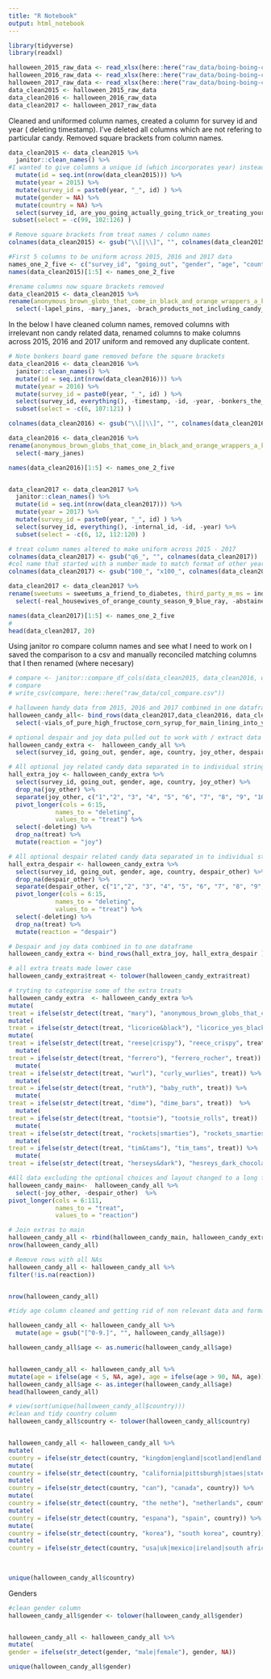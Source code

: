 ```yaml
---
title: "R Notebook"
output: html_notebook
---
```


```r

library(tidyverse)
library(readxl)

halloween_2015_raw_data <- read_xlsx(here::here("raw_data/boing-boing-candy-2015.xlsx"))
halloween_2016_raw_data <- read_xlsx(here::here("raw_data/boing-boing-candy-2016.xlsx"))
halloween_2017_raw_data <- read_xlsx(here::here("raw_data/boing-boing-candy-2017.xlsx"))
data_clean2015 <- halloween_2015_raw_data
data_clean2016 <- halloween_2016_raw_data
data_clean2017 <- halloween_2017_raw_data
```


Cleaned and uniformed column names, created a column for survey id and year ( deleting timestamp).  I've deleted all columns which are not refering to particular candy.  Removed square brackets from column names.
```r
data_clean2015 <- data_clean2015 %>%
  janitor::clean_names() %>%
#I wanted to give columns a unique id (which incorporates year) instead of just a timestamp  
  mutate(id = seq.int(nrow(data_clean2015))) %>% 
  mutate(year = 2015) %>%
  mutate(survey_id = paste0(year, "_", id) ) %>%
  mutate(gender = NA) %>%
  mutate(country = NA) %>%
  select(survey_id, are_you_going_actually_going_trick_or_treating_yourself, gender, how_old_are_you, country, everything(), -timestamp, -id,    -year) %>% 
 subset(select = -c(99, 102:126) ) 

# Remove square brackets from treat names / column names
colnames(data_clean2015) <- gsub("\\[|\\]", "", colnames(data_clean2015))

#First 5 columns to be uniform across 2015, 2016 and 2017 data
names_one_2_five <- c("survey_id", "going_out", "gender", "age", "country")
names(data_clean2015)[1:5] <- names_one_2_five

#rename columns now square brackets removed
data_clean2015 <- data_clean2015 %>% 
rename(anonymous_brown_globs_that_come_in_black_and_orange_wrappers_a_k_a_mary_janes = anonymous_brown_globs_that_come_in_black_and_orange_wrappers, hersheys_dark_chocolate = dark_chocolate_hershey, joy_other = 99, despair_other = 100, licorice_yes_black = licorice, hersheys_kisses = hershey_s_kissables, bonkers_the_candy = bonkers)  %>% 
  select(-lapel_pins, -mary_janes, -brach_products_not_including_candy_corn)

```



In the below I have cleaned column names, removed columns with irrelevant non candy related data, renamed columns to make columns across 2015, 2016 and 2017 uniform and removed any duplicate content.
```r

# Note bonkers board game removed before the square brackets
data_clean2016 <- data_clean2016 %>%
  janitor::clean_names() %>%
  mutate(id = seq.int(nrow(data_clean2016))) %>% 
  mutate(year = 2016) %>%
  mutate(survey_id = paste0(year, "_", id) ) %>%
  select(survey_id, everything(), -timestamp, -id, -year, -bonkers_the_board_game, -person_of_interest_season_3_dvd_box_set_not_including_disc_4_with_hilarious_outtakes) %>%
  subset(select = -c(6, 107:121) )

colnames(data_clean2016) <- gsub("\\[|\\]", "", colnames(data_clean2016))

data_clean2016 <- data_clean2016 %>%
rename(anonymous_brown_globs_that_come_in_black_and_orange_wrappers_a_k_a_mary_janes = anonymous_brown_globs_that_come_in_black_and_orange_wrappers, sweetums = sweetums_a_friend_to_diabetes, joy_other = please_list_any_items_not_included_above_that_give_you_joy, despair_other = please_list_any_items_not_included_above_that_give_you_despair, box_o_raisins = boxo_raisins) %>%
  select(-mary_janes)

names(data_clean2016)[1:5] <- names_one_2_five


data_clean2017 <- data_clean2017 %>%
  janitor::clean_names() %>%
  mutate(id = seq.int(nrow(data_clean2017))) %>% 
  mutate(year = 2017) %>%
  mutate(survey_id = paste0(year, "_", id) ) %>%
  select(survey_id, everything(), -internal_id, -id, -year) %>%
  subset(select = -c(6, 12, 112:120) )

# treat column names altered to make uniform across 2015 - 2017
colnames(data_clean2017) <- gsub("q6_", "", colnames(data_clean2017))
#col name that started with a number made to match format of other years
colnames(data_clean2017) <- gsub("100_", "x100_", colnames(data_clean2017))

data_clean2017 <- data_clean2017 %>%
rename(sweetums = sweetums_a_friend_to_diabetes, third_party_m_ms = independent_m_ms, joy_other = q7_joy_other, despair_other = q8_despair_other, box_o_raisins = boxo_raisins) %>% 
  select(-real_housewives_of_orange_county_season_9_blue_ray, -abstained_from_m_ming, -sandwich_sized_bags_filled_with_boo_berry_crunch)

names(data_clean2017)[1:5] <- names_one_2_five
# 
head(data_clean2017, 20)
```


Using janitor ro compare column names and see what I need to work on
I saved the comparison to a csv and manually reconciled matching columns that I then renamed (where necesary)
```r
# compare <- janitor::compare_df_cols(data_clean2015, data_clean2016, data_clean2017 )
# compare 
# write_csv(compare, here::here("raw_data/col_compare.csv"))
```

```r
# halloween handy data from 2015, 2016 and 2017 combined in one dataframe
halloween_candy_all<- bind_rows(data_clean2017,data_clean2016, data_clean2015) %>%
  select(-vials_of_pure_high_fructose_corn_syrup_for_main_lining_into_your_vein)

# optional despair and joy data pulled out to work with / extract data and then merged back in to main data
halloween_candy_extra <-  halloween_candy_all %>% 
  select(survey_id, going_out, gender, age, country, joy_other, despair_other)

# All optional joy related candy data separated in to individual string ( candies) and then changed in to a uniform long format to match main content and removing any Null/NAs 
hall_extra_joy <- halloween_candy_extra %>% 
  select(survey_id, going_out, gender, age, country, joy_other) %>% 
  drop_na(joy_other) %>%
  separate(joy_other, c("1","2", "3", "4", "5", "6", "7", "8", "9", "10"), sep = "([\\,\\and\\&])") %>% 
  pivot_longer(cols = 6:15,
             names_to = "deleting",
             values_to = "treat") %>% 
  select(-deleting) %>% 
  drop_na(treat) %>% 
  mutate(reaction = "joy")

# All optional despair related candy data separated in to individual string ( candies) and then changed in to a uniform long format to match main content and removing any Null/NAs 
hall_extra_despair <- halloween_candy_extra %>% 
  select(survey_id, going_out, gender, age, country, despair_other) %>% 
  drop_na(despair_other) %>%
  separate(despair_other, c("1","2", "3", "4", "5", "6", "7", "8", "9", "10"), "([\\,\\and\\&])") %>% 
  pivot_longer(cols = 6:15,
             names_to = "deleting",
             values_to = "treat") %>% 
  select(-deleting) %>% 
  drop_na(treat) %>% 
  mutate(reaction = "despair")

# Despair and joy data combined in to one dataframe
halloween_candy_extra <- bind_rows(hall_extra_joy, hall_extra_despair )

# all extra treats made lower case
halloween_candy_extra$treat <- tolower(halloween_candy_extra$treat)

# tryting to categorise some of the extra treats 
halloween_candy_extra  <- halloween_candy_extra %>%
mutate(
treat = ifelse(str_detect(treat, "mary"), "anonymous_brown_globs_that_come_in_black_and_orange_wrappers_a_k_a_mary_janes", treat)) %>% 
mutate(
treat = ifelse(str_detect(treat, "licorice&black"), "licorice_yes_black", treat)) %>% 
mutate(
treat = ifelse(str_detect(treat, "reese|crispy"), "reece_crispy", treat)) %>%
  mutate(
treat = ifelse(str_detect(treat, "ferrero"), "ferrero_rocher", treat)) %>%
  mutate(
treat = ifelse(str_detect(treat, "wurl"), "curly_wurlies", treat)) %>%
  mutate(
treat = ifelse(str_detect(treat, "ruth"), "baby_ruth", treat)) %>%
  mutate(
treat = ifelse(str_detect(treat, "dime"), "dime_bars", treat))  %>%
  mutate(
treat = ifelse(str_detect(treat, "tootsie"), "tootsie_rolls", treat))   %>%
  mutate(
treat = ifelse(str_detect(treat, "rockets|smarties"), "rockets_smarties", treat)) %>%
  mutate(
treat = ifelse(str_detect(treat, "tim&tams"), "tim_tams", treat)) %>%
  mutate(
treat = ifelse(str_detect(treat, "herseys&dark"), "hesreys_dark_chocolate", treat))

#All data excluding the optional choices and layout changed to a long format
halloween_candy_main<-  halloween_candy_all %>% 
  select(-joy_other, -despair_other)  %>% 
pivot_longer(cols = 6:111,
             names_to = "treat",
             values_to = "reaction")

```




```r
# Join extras to main
halloween_candy_all <- rbind(halloween_candy_main, halloween_candy_extra)
nrow(halloween_candy_all)

```
```r
# Remove rows with all NAs
halloween_candy_all <- halloween_candy_all %>% 
filter(!is.na(reaction))


nrow(halloween_candy_all)
```

```r
#tidy age column cleaned and getting rid of non relevant data and formats

halloween_candy_all <- halloween_candy_all %>%
  mutate(age = gsub("[^0-9.]", "", halloween_candy_all$age)) 

halloween_candy_all$age <- as.numeric(halloween_candy_all$age)


halloween_candy_all <- halloween_candy_all %>%
mutate(age = ifelse(age < 5, NA, age), age = ifelse(age > 90, NA, age))
halloween_candy_all$age <- as.integer(halloween_candy_all$age)
head(halloween_candy_all)
```

```r
# view(sort(unique(halloween_candy_all$country)))
#clean and tidy country column
halloween_candy_all$country <- tolower(halloween_candy_all$country) 


halloween_candy_all <- halloween_candy_all %>% 
mutate(
country = ifelse(str_detect(country, "kingdom|england|scotland|endland|kindom"), "uk", country)) %>% 
mutate(
country = ifelse(str_detect(country, "california|pittsburgh|staes|states|sates|u.s.|usa!|the best one|merica|stat|carolina|alaska|york|amerca|usa usa usa| election|u s|stetes|trumpistan|anymore|jersey|us of a|aaa|murica|murrika|us"), "usa", country)) %>% 
mutate(
country = ifelse(str_detect(country, "can"), "canada", country)) %>% 
mutate(
country = ifelse(str_detect(country, "the nethe"), "netherlands", country))  %>% 
mutate(
country = ifelse(str_detect(country, "espana"), "spain", country)) %>% 
mutate(
country = ifelse(str_detect(country, "korea"), "south korea", country))  %>% 
mutate(
country = ifelse(str_detect(country, "usa|uk|mexico|ireland|south africa|switzerland|singapore|spain|portugal|hungary|uae|netherlands|costa rica|greece|iceland|germany|taiwan|belgium|panama|philippines|sweden|kenya|canada|france|japan|denmark|china|croatia|new zealand|brasil|finland") == FALSE, NA, country)) 
 
 

unique(halloween_candy_all$country)


```



Genders

```r

#clean gender column 
halloween_candy_all$gender <- tolower(halloween_candy_all$gender)


halloween_candy_all <- halloween_candy_all %>%
mutate(
gender = ifelse(str_detect(gender, "male|female"), gender, NA))

unique(halloween_candy_all$gender)


```













